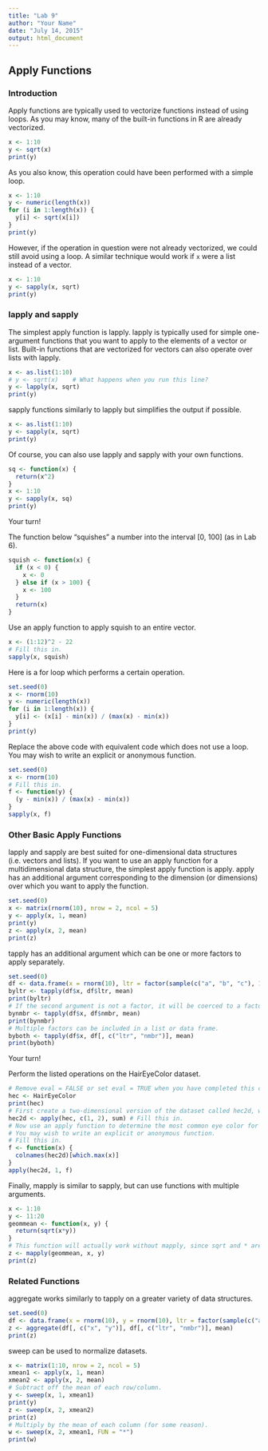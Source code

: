 ---
title: "Lab 9"
author: "Your Name"
date: "July 14, 2015"
output: html_document
---

## Apply Functions

### Introduction

Apply functions are typically used to vectorize functions instead of using loops.
As you may know, many of the built-in functions in R are already vectorized.

```{r}
x <- 1:10
y <- sqrt(x)
print(y)
```

As you also know, this operation could have been performed with a simple loop.

```{r}
x <- 1:10
y <- numeric(length(x))
for (i in 1:length(x)) {
  y[i] <- sqrt(x[i])
}
print(y)
```

However, if the operation in question were not already vectorized, we could still avoid using a loop. A similar technique would work if `x` were a list instead of a vector.

```{r}
x <- 1:10
y <- sapply(x, sqrt)
print(y)
```

### lapply and sapply

The simplest apply function is lapply. lapply is typically used for simple one-argument functions that you want to apply to the elements of a vector or list. Built-in functions that are vectorized for vectors can also operate over lists with lapply.

```{r}
x <- as.list(1:10)
# y <- sqrt(x)    # What happens when you run this line?
y <- lapply(x, sqrt)
print(y)
```

sapply functions similarly to lapply but simplifies the output if possible.

```{r}
x <- as.list(1:10)
y <- sapply(x, sqrt)
print(y)
```

Of course, you can also use lapply and sapply with your own functions.

```{r}
sq <- function(x) {
  return(x^2)
}
x <- 1:10
y <- sapply(x, sq)
print(y)
```

Your turn!

The function below "squishes" a number into the interval [0, 100] (as in Lab 6).

```{r}
squish <- function(x) {
  if (x < 0) {
    x <- 0
  } else if (x > 100) {
    x <- 100
  }
  return(x)
}
```

Use an apply function to apply squish to an entire vector.

```{r}
x <- (1:12)^2 - 22
# Fill this in.
sapply(x, squish)
```

Here is a for loop which performs a certain operation.

```{r}
set.seed(0)
x <- rnorm(10)
y <- numeric(length(x))
for (i in 1:length(x)) {
  y[i] <- (x[i] - min(x)) / (max(x) - min(x))
}
print(y)
```

Replace the above code with equivalent code which does not use a loop. You may wish to write an explicit or anonymous function.

```{r}
set.seed(0)
x <- rnorm(10)
# Fill this in.
f <- function(y) {
  (y - min(x)) / (max(x) - min(x))
}
sapply(x, f)
```

### Other Basic Apply Functions

lapply and sapply are best suited for one-dimensional data structures (i.e. vectors and lists).
If you want to use an apply function for a multidimensional data structure, the simplest apply function is apply.
apply has an additional argument corresponding to the dimension (or dimensions) over which you want to apply the function.

```{r}
set.seed(0)
x <- matrix(rnorm(10), nrow = 2, ncol = 5)
y <- apply(x, 1, mean)
print(y)
z <- apply(x, 2, mean)
print(z)
```

tapply has an additional argument which can be one or more factors to apply separately.

```{r}
set.seed(0)
df <- data.frame(x = rnorm(10), ltr = factor(sample(c("a", "b", "c"), 10, replace = TRUE)), nmbr = sample(c(1, 2, 3), 10, replace = TRUE))
byltr <- tapply(df$x, df$ltr, mean)
print(byltr)
# If the second argument is not a factor, it will be coerced to a factor.
bynmbr <- tapply(df$x, df$nmbr, mean)
print(bynmbr)
# Multiple factors can be included in a list or data frame.
byboth <- tapply(df$x, df[, c("ltr", "nmbr")], mean)
print(byboth)
```

Your turn!

Perform the listed operations on the HairEyeColor dataset.

```{r}
# Remove eval = FALSE or set eval = TRUE when you have completed this code chunk.
hec <- HairEyeColor
print(hec)
# First create a two-dimensional version of the dataset called hec2d, which does not separate the data by sex.
hec2d <- apply(hec, c(1, 2), sum) # Fill this in.
# Now use an apply function to determine the most common eye color for each hair color.
# You may wish to write an explicit or anonymous function.
# Fill this in.
f <- function(x) {
  colnames(hec2d)[which.max(x)]
}
apply(hec2d, 1, f)
```

Finally, mapply is similar to sapply, but can use functions with multiple arguments.

```{r}
x <- 1:10
y <- 11:20
geommean <- function(x, y) {
  return(sqrt(x*y))
}
# This function will actually work without mapply, since sqrt and * are already vectorized.
z <- mapply(geommean, x, y)
print(z)
```

### Related Functions

aggregate works similarly to tapply on a greater variety of data structures.

```{r}
set.seed(0)
df <- data.frame(x = rnorm(10), y = rnorm(10), ltr = factor(sample(c("a", "b", "c"), 10, replace = TRUE)), nmbr = sample(c(1, 2, 3), 10, replace = TRUE))
z <- aggregate(df[, c("x", "y")], df[, c("ltr", "nmbr")], mean)
print(z)
```

sweep can be used to normalize datasets.

```{r}
x <- matrix(1:10, nrow = 2, ncol = 5)
xmean1 <- apply(x, 1, mean)
xmean2 <- apply(x, 2, mean)
# Subtract off the mean of each row/column.
y <- sweep(x, 1, xmean1)
print(y)
z <- sweep(x, 2, xmean2)
print(z)
# Multiply by the mean of each column (for some reason).
w <- sweep(x, 2, xmean1, FUN = "*")
print(w)
```
